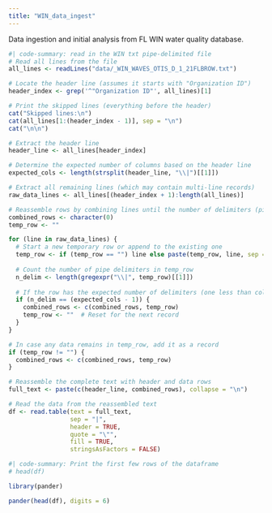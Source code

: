 ```yaml
---
title: "WIN_data_ingest"
---
```


Data ingestion and initial analysis from FL WIN water quality database.

```R
#| code-summary: read in the WIN txt pipe-delimited file
# Read all lines from the file
all_lines <- readLines("data/_WIN_WAVES_OTIS_D_1_21FLBROW.txt")

# Locate the header line (assumes it starts with "Organization ID")
header_index <- grep('^"Organization ID"', all_lines)[1]

# Print the skipped lines (everything before the header)
cat("Skipped lines:\n")
cat(all_lines[1:(header_index - 1)], sep = "\n")
cat("\n\n")

# Extract the header line
header_line <- all_lines[header_index]

# Determine the expected number of columns based on the header line
expected_cols <- length(strsplit(header_line, "\\|")[[1]])

# Extract all remaining lines (which may contain multi-line records)
raw_data_lines <- all_lines[(header_index + 1):length(all_lines)]

# Reassemble rows by combining lines until the number of delimiters (pipes) matches expectation.
combined_rows <- character(0)
temp_row <- ""

for (line in raw_data_lines) {
  # Start a new temporary row or append to the existing one
  temp_row <- if (temp_row == "") line else paste(temp_row, line, sep = "\n")
  
  # Count the number of pipe delimiters in temp_row
  n_delim <- length(gregexpr("\\|", temp_row)[[1]])
  
  # If the row has the expected number of delimiters (one less than columns), it's complete.
  if (n_delim == (expected_cols - 1)) {
    combined_rows <- c(combined_rows, temp_row)
    temp_row <- ""  # Reset for the next record
  }
}

# In case any data remains in temp_row, add it as a record
if (temp_row != "") {
  combined_rows <- c(combined_rows, temp_row)
}

# Reassemble the complete text with header and data rows
full_text <- paste(c(header_line, combined_rows), collapse = "\n")

# Read the data from the reassembled text
df <- read.table(text = full_text,
                 sep = "|",
                 header = TRUE,
                 quote = "\"",
                 fill = TRUE,
                 stringsAsFactors = FALSE)


```
```R
#| code-summary: Print the first few rows of the dataframe
# head(df)

library(pander)

pander(head(df), digits = 6)
```
